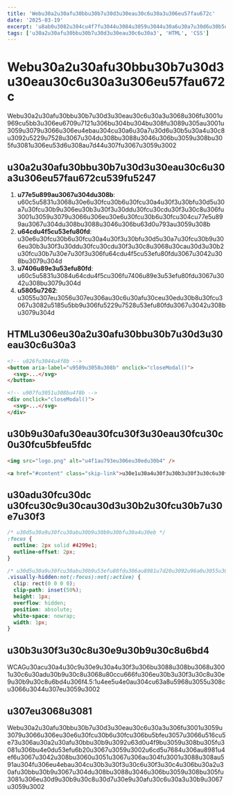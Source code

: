 ```yaml
---
title: 'Webu30a2u30afu30bbu30b7u30d3u30eau30c6u30a3u306eu57fau672c'
date: '2025-03-19'
excerpt: 'u8ab0u3082u304cu4f7fu3044u3084u3059u3044u30a6u30a7u30d6u30b5u30a4u30c8u3092u4f5cu308bu305fu3081u306eu30a2u30afu30bbu30b7u30d3u30eau30c6u30a3u306eu57fau672cu3092u89e3u8aacu3057u307eu3059u3002'
tags: ['u30a2u30afu30bbu30b7u30d3u30eau30c6u30a3', 'HTML', 'CSS']
---
```


# Webu30a2u30afu30bbu30b7u30d3u30eau30c6u30a3u306eu57fau672c

Webu30a2u30afu30bbu30b7u30d3u30eau30c6u30a3u3068u306fu3001u969cu5bb3u306eu6709u7121u306bu304bu304bu308fu3089u305au3001u3059u3079u3066u306eu4ebau304cu30a6u30a7u30d6u30b5u30a4u30c8u3092u5229u7528u3067u304du308bu3088u3046u306bu3059u308bu305fu3081u306eu53d6u308au7d44u307fu3067u3059u3002

## u30a2u30afu30bbu30b7u30d3u30eau30c6u30a3u306eu57fau672cu539fu5247

1. **u77e5u899au3067u304du308b**: u60c5u5831u3068u30e6u30fcu30b6u30fcu30a4u30f3u30bfu30d5u30a7u30fcu30b9u306eu30b3u30f3u30ddu30fcu30cdu30f3u30c8u306fu3001u3059u3079u3066u306eu30e6u30fcu30b6u30fcu304cu77e5u899au3067u304du308bu3088u3046u306bu63d0u793au3059u308b
2. **u64cdu4f5cu53efu80fd**: u30e6u30fcu30b6u30fcu30a4u30f3u30bfu30d5u30a7u30fcu30b9u306eu30b3u30f3u30ddu30fcu30cdu30f3u30c8u3068u30cau30d3u30b2u30fcu30b7u30e7u30f3u306fu64cdu4f5cu53efu80fdu3067u3042u308bu3079u304d
3. **u7406u89e3u53efu80fd**: u60c5u5831u3084u64cdu4f5cu306fu7406u89e3u53efu80fdu3067u3042u308bu3079u304d
4. **u5805u7262**: u3055u307eu3056u307eu306au30c6u30afu30ceu30edu30b8u30fcu3067u3082u5185u5bb9u306fu5229u7528u53efu80fdu3067u3042u308bu3079u304d

## HTMLu306eu30a2u30afu30bbu30b7u30d3u30eau30c6u30a3

```html
<!-- u826fu3044u4f8b -->
<button aria-label="u9589u3058u308b" onclick="closeModal()">
  <svg>...</svg>
</button>

<!-- u907fu3051u308bu4f8b -->
<div onclick="closeModal()">
  <svg>...</svg>
</div>
```

## u30b9u30afu30eau30fcu30f3u30eau30fcu30c0u30fcu5bfeu5fdc

```html
<img src="logo.png" alt="u4f1au793eu306eu30edu30b4" />

<a href="#content" class="skip-link">u30e1u30a4u30f3u30b3u30f3u30c6u30f3u30c4u306bu30b9u30adu30c3u30d7</a>
```

## u30adu30fcu30dc u30fcu30c9u30cau30d3u30b2u30fcu30b7u30e7u30f3

```css
/* u30d5u30a9u30fcu30abu30b9u30b9u30bfu30a4u30eb */
:focus {
  outline: 2px solid #4299e1;
  outline-offset: 2px;
}

/* u30d5u30a9u30fcu30abu30b9u53efu80fdu306au8981u7d20u3092u96a0u3055u306au3044 */
.visually-hidden:not(:focus):not(:active) {
  clip: rect(0 0 0 0);
  clip-path: inset(50%);
  height: 1px;
  overflow: hidden;
  position: absolute;
  white-space: nowrap;
  width: 1px;
}
```

## u30b3u30f3u30c8u30e9u30b9u30c8u6bd4

WCAGu30acu30a4u30c9u30e9u30a4u30f3u306bu3088u308bu3068u3001u30c6u30adu30b9u30c8u3068u80ccu666fu306eu30b3u30f3u30c8u30e9u30b9u30c8u6bd4u306f4.5:1u4ee5u4e0au304cu63a8u5968u3055u308cu3066u3044u307eu3059u3002

## u307eu3068u3081

Webu30a2u30afu30bbu30b7u30d3u30eau30c6u30a3u306fu3001u3059u3079u3066u306eu30e6u30fcu30b6u30fcu306bu5bfeu3057u3066u516cu5e73u306au30a2u30afu30bbu30b9u3092u63d0u4f9bu3059u308bu305fu3081u306bu4e0du53efu6b20u3067u3059u3002u6cd5u7684u306au8981u4ef6u3067u3042u308bu3060u3051u3067u306au304fu3001u3088u308au591au304fu306eu4ebau304cu30b3u30f3u30c6u30f3u30c4u306bu30a2u30afu30bbu30b9u3067u304du308bu3088u3046u306bu3059u308bu305fu3081u306eu30d9u30b9u30c8u30d7u30e9u30afu30c6u30a3u30b9u3067u3059u3002
